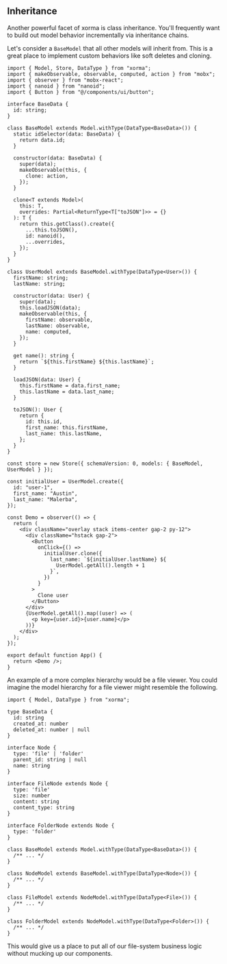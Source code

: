 ## Inheritance

Another powerful facet of xorma is class inheritance. You'll frequently want to build out model behavior incrementally via inheritance chains.

Let's consider a `BaseModel` that all other models will inherit from. This is a great place to implement custom behaviors like soft deletes and cloning.

```tsx live
import { Model, Store, DataType } from "xorma";
import { makeObservable, observable, computed, action } from "mobx";
import { observer } from "mobx-react";
import { nanoid } from "nanoid";
import { Button } from "@/components/ui/button";

interface BaseData {
  id: string;
}

class BaseModel extends Model.withType(DataType<BaseData>()) {
  static idSelector(data: BaseData) {
    return data.id;
  }

  constructor(data: BaseData) {
    super(data);
    makeObservable(this, {
      clone: action,
    });
  }

  clone<T extends Model>(
    this: T,
    overrides: Partial<ReturnType<T["toJSON"]>> = {}
  ): T {
    return this.getClass().create({
      ...this.toJSON(),
      id: nanoid(),
      ...overrides,
    });
  }
}

class UserModel extends BaseModel.withType(DataType<User>()) {
  firstName: string;
  lastName: string;

  constructor(data: User) {
    super(data);
    this.loadJSON(data);
    makeObservable(this, {
      firstName: observable,
      lastName: observable,
      name: computed,
    });
  }

  get name(): string {
    return `${this.firstName} ${this.lastName}`;
  }

  loadJSON(data: User) {
    this.firstName = data.first_name;
    this.lastName = data.last_name;
  }

  toJSON(): User {
    return {
      id: this.id,
      first_name: this.firstName,
      last_name: this.lastName,
    };
  }
}

const store = new Store({ schemaVersion: 0, models: { BaseModel, UserModel } });

const initialUser = UserModel.create({
  id: "user-1",
  first_name: "Austin",
  last_name: "Malerba",
});

const Demo = observer(() => {
  return (
    <div className="overlay stack items-center gap-2 py-12">
      <div className="hstack gap-2">
        <Button
          onClick={() =>
            initialUser.clone({
              last_name: `${initialUser.lastName} ${
                UserModel.getAll().length + 1
              }`,
            })
          }
        >
          Clone user
        </Button>
      </div>
      {UserModel.getAll().map((user) => (
        <p key={user.id}>{user.name}</p>
      ))}
    </div>
  );
});

export default function App() {
  return <Demo />;
}
```

An example of a more complex hierarchy would be a file viewer. You could imagine the model hierarchy for a file viewer might resemble the following.

```tsx
import { Model, DataType } from "xorma";

type BaseData {
  id: string
  created_at: number
  deleted_at: number | null
}

interface Node {
  type: 'file' | 'folder'
  parent_id: string | null
  name: string
}

interface FileNode extends Node {
  type: 'file'
  size: number
  content: string
  content_type: string
}

interface FolderNode extends Node {
  type: 'folder'
}

class BaseModel extends Model.withType(DataType<BaseData>()) {
  /** ... */
}

class NodeModel extends BaseModel.withType(DataType<Node>()) {
  /** ... */
}

class FileModel extends NodeModel.withType(DataType<File>()) {
  /** ... */
}

class FolderModel extends NodeModel.withType(DataType<Folder>()) {
  /** ... */
}
```

This would give us a place to put all of our file-system business logic without mucking up our components.

